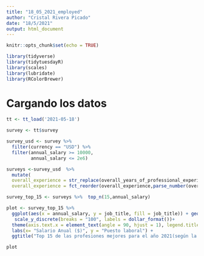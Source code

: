 ```yaml
---
title: "18_05_2021_employed"
author: "Cristal Rivera Picado"
date: "18/5/2021"
output: html_document
---
```


```r
knitr::opts_chunk$set(echo = TRUE)
```
```r

library(tidyverse)
library(tidytuesdayR)
library(scales)
library(lubridate)
library(RColorBrewer)
```


# Cargando los datos

```r
tt <- tt_load('2021-05-18')

```
```r
survey <- tt$survey

survey_usd <- survey %>% 
  filter(currency == "USD") %>% 
  filter(annual_salary >= 10000,
         annual_salary <= 2e6)

surveys <-survey_usd  %>% 
  mutate(
  overall_experience = str_replace(overall_years_of_professional_experience, " - ","-"),
  overall_experience = fct_reorder(overall_experience,parse_number(overall_experience)))

```

```r
survey_top_15 <- surveys %>%  top_n(15,annual_salary)
```

```r

plot <- survey_top_15 %>%
  ggplot(aes(x = annual_salary, y = job_title, fill = job_title)) + geom_bar(stat = "identity") +
   scale_y_discrete(breaks = "100", labels = dollar_format())+
  theme(axis.text.x = element_text(angle = 90, hjust = 1), legend.title = element_blank()) +
  labs(x= "Salario Anual ($)", y = "Puesto laboral") +
  ggtitle("Top 15 de las profesiones mejores para el año 2021(según la encuesta)") 

plot

```



